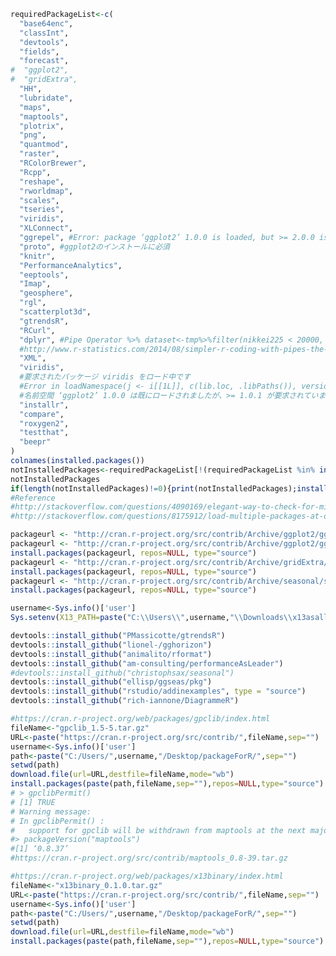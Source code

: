 ```r
requiredPackageList<-c(
  "base64enc",
  "classInt",
  "devtools",
  "fields",
  "forecast",
#  "ggplot2",
#  "gridExtra",
  "HH",
  "lubridate",
  "maps",
  "maptools",
  "plotrix",
  "png",
  "quantmod",
  "raster",
  "RColorBrewer",
  "Rcpp",
  "reshape",
  "rworldmap",
  "scales",
  "tseries",
  "viridis",
  "XLConnect",
  "ggrepel", #Error: package ‘ggplot2’ 1.0.0 is loaded, but >= 2.0.0 is required by ‘ggrepel’
  "proto", #ggplot2のインストールに必須
  "knitr",
  "PerformanceAnalytics",
  "eeptools",
  "Imap",
  "geosphere",
  "rgl",
  "scatterplot3d",
  "gtrendsR",
  "RCurl",
  "dplyr", #Pipe Operator %>% dataset<-tmp%>%filter(nikkei225 < 20000, usdjpy > 100)
  #http://www.r-statistics.com/2014/08/simpler-r-coding-with-pipes-the-present-and-future-of-the-magrittr-package/
  "XML",
  "viridis",
  #要求されたパッケージ viridis をロード中です 
  #Error in loadNamespace(j <- i[[1L]], c(lib.loc, .libPaths()), versionCheck = vI[[j]]) : 
  #名前空間 ‘ggplot2’ 1.0.0 は既にロードされましたが、>= 1.0.1 が要求されています 
  "installr",
  "compare",
  "roxygen2",
  "testthat",
  "beepr"
)
colnames(installed.packages())
notInstalledPackages<-requiredPackageList[!(requiredPackageList %in% installed.packages()[,"Package"])] #apply logical vector to requiredPackageList
notInstalledPackages
if(length(notInstalledPackages)!=0){print(notInstalledPackages);install.packages(notInstalledPackages)}
#Reference 
#http://stackoverflow.com/questions/4090169/elegant-way-to-check-for-missing-packages-and-install-them
#http://stackoverflow.com/questions/8175912/load-multiple-packages-at-once
```

```r
packageurl <- "http://cran.r-project.org/src/contrib/Archive/ggplot2/ggplot2_1.0.0.tar.gz"
packageurl <- "http://cran.r-project.org/src/contrib/Archive/ggplot2/ggplot2_1.0.1.tar.gz"
install.packages(packageurl, repos=NULL, type="source")
packageurl <- "http://cran.r-project.org/src/contrib/Archive/gridExtra/gridExtra_0.9.1.tar.gz"
install.packages(packageurl, repos=NULL, type="source")
packageurl <- "http://cran.r-project.org/src/contrib/Archive/seasonal/seasonal_0.80.0.tar.gz"
install.packages(packageurl, repos=NULL, type="source")
```

```r
username<-Sys.info()['user']
Sys.setenv(X13_PATH=paste("C:\\Users\\",username,"\\Downloads\\x13asall_V1.1_B19\\x13as",sep=""))
```

```r
devtools::install_github("PMassicotte/gtrendsR")
devtools::install_github("lionel-/gghorizon")
devtools::install_github("animalito/rformat")
devtools::install_github("am-consulting/performanceAsLeader")
#devtools::install_github("christophsax/seasonal")
devtools::install_github("ellisp/ggseas/pkg")
devtools::install_github("rstudio/addinexamples", type = "source")
devtools::install_github("rich-iannone/DiagrammeR")
```

```r
#https://cran.r-project.org/web/packages/gpclib/index.html
fileName<-"gpclib_1.5-5.tar.gz"
URL<-paste("https://cran.r-project.org/src/contrib/",fileName,sep="")
username<-Sys.info()['user']
path<-paste("C:/Users/",username,"/Desktop/packageForR/",sep="")
setwd(path)
download.file(url=URL,destfile=fileName,mode="wb")
install.packages(paste(path,fileName,sep=""),repos=NULL,type="source")
# > gpclibPermit()
# [1] TRUE
# Warning message:
# In gpclibPermit() :
#   support for gpclib will be withdrawn from maptools at the next major release
#> packageVersion("maptools")
#[1] ‘0.8.37’
#https://cran.r-project.org/src/contrib/maptools_0.8-39.tar.gz
```

```r
#https://cran.r-project.org/web/packages/x13binary/index.html
fileName<-"x13binary_0.1.0.tar.gz"
URL<-paste("https://cran.r-project.org/src/contrib/",fileName,sep="")
username<-Sys.info()['user']
path<-paste("C:/Users/",username,"/Desktop/packageForR/",sep="")
setwd(path)
download.file(url=URL,destfile=fileName,mode="wb")
install.packages(paste(path,fileName,sep=""),repos=NULL,type="source")
```